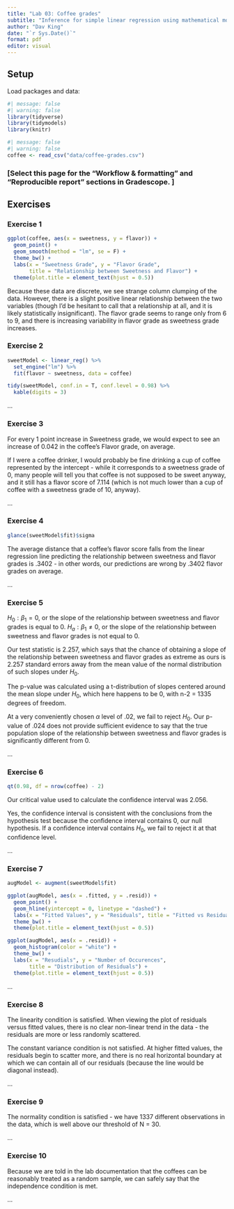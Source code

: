 ---
title: "Lab 03: Coffee grades"
subtitle: "Inference for simple linear regression using mathematical models"
author: "Dav King"
date: "`r Sys.Date()`"
format: pdf
editor: visual
---

## Setup

Load packages and data:

```{r load-packages}
#| message: false
#| warning: false
library(tidyverse)
library(tidymodels)
library(knitr)
```

```{r load-data}
#| message: false
#| warning: false
coffee <- read_csv("data/coffee-grades.csv")
```

### **\[Select this page for the "Workflow & formatting" and "Reproducible report" sections in Gradescope.** \]

\pagebreak

## Exercises

### Exercise 1

```{r ex-1}
ggplot(coffee, aes(x = sweetness, y = flavor)) +
  geom_point() +
  geom_smooth(method = "lm", se = F) +
  theme_bw() + 
  labs(x = "Sweetness Grade", y = "Flavor Grade",
       title = "Relationship between Sweetness and Flavor") +
  theme(plot.title = element_text(hjust = 0.5))
```

Because these data are discrete, we see strange column clumping of the data. However, there is a slight positive linear relationship between the two variables (though I'd be hesitant to call that a relationship at all, and it is likely statistically insignificant). The flavor grade seems to range only from 6 to 9, and there is increasing variability in flavor grade as sweetness grade increases.

\pagebreak

### Exercise 2

```{r ex-2}
sweetModel <- linear_reg() %>% 
  set_engine("lm") %>% 
  fit(flavor ~ sweetness, data = coffee)

tidy(sweetModel, conf.in = T, conf.level = 0.98) %>% 
  kable(digits = 3)
```

...

\pagebreak

### Exercise 3

For every 1 point increase in Sweetness grade, we would expect to see an increase of 0.042 in the coffee's Flavor grade, on average.

If I were a coffee drinker, I would probably be fine drinking a cup of coffee represented by the intercept - while it corresponds to a sweetness grade of 0, many people will tell you that coffee is not supposed to be sweet anyway, and it still has a flavor score of 7.114 (which is not much lower than a cup of coffee with a sweetness grade of 10, anyway).

...

\pagebreak

### Exercise 4

```{r ex-4}
glance(sweetModel$fit)$sigma
```

The average distance that a coffee's flavor score falls from the linear regression line predicting the relationship between sweetness and flavor grades is .3402 - in other words, our predictions are wrong by .3402 flavor grades on average.

...

\pagebreak

### Exercise 5

$H_0: \beta_1 = 0$, or the slope of the relationship between sweetness and flavor grades is equal to 0.
$H_a: \beta_1 \neq 0$, or the slope of the relationship between sweetness and flavor grades is not equal to 0.

Our test statistic is 2.257, which says that the chance of obtaining a slope of the relationship between sweetness and flavor grades as extreme as ours is 2.257 standard errors away from the mean value of the normal distribution of such slopes under $H_0$.

The p-value was calculated using a t-distribution of slopes centered around the mean slope under $H_0$, which here happens to be 0, with n-2 = 1335 degrees of freedom.

At a very conveniently chosen $\alpha$ level of .02, we fail to reject $H_0$. Our p-value of .024 does not provide sufficient evidence to say that the true population slope of the relationship between sweetness and flavor grades is significantly different from 0.

...

\pagebreak

### Exercise 6

```{r ex-6}
qt(0.98, df = nrow(coffee) - 2)
```


Our critical value used to calculate the confidence interval was 2.056.

Yes, the confidence interval is consistent with the conclusions from the hypothesis test because the confidence interval contains 0, our null hypothesis. If a confidence interval contains $H_0$, we fail to reject it at that confidence level.

...

\pagebreak

### Exercise 7

```{r ex-7}
augModel <- augment(sweetModel$fit)

ggplot(augModel, aes(x = .fitted, y = .resid)) +
  geom_point() +
  geom_hline(yintercept = 0, linetype = "dashed") +
  labs(x = "Fitted Values", y = "Residuals", title = "Fitted vs Residuals") +
  theme_bw() +
  theme(plot.title = element_text(hjust = 0.5))

ggplot(augModel, aes(x = .resid)) +
  geom_histogram(color = "white") +
  theme_bw() +
  labs(x = "Resudials", y = "Number of Occurences",
       title = "Distribution of Residuals") +
  theme(plot.title = element_text(hjust = 0.5))
```

...

\pagebreak

### Exercise 8

The linearity condition is satisfied. When viewing the plot of residuals versus fitted values, there is no clear non-linear trend in the data - the residuals are more or less randomly scattered.

The constant variance condition is not satisfied. At higher fitted values, the residuals begin to scatter more, and there is no real horizontal boundary at which we can contain all of our residuals (because the line would be diagonal instead).

...

\pagebreak

### Exercise 9

The normality condition is satisfied - we have 1337 different observations in the data, which is well above our threshold of N = 30.

...

\pagebreak

### Exercise 10

Because we are told in the lab documentation that the coffees can be reasonably treated as a random sample, we can safely say that the independence condition is met.

...
